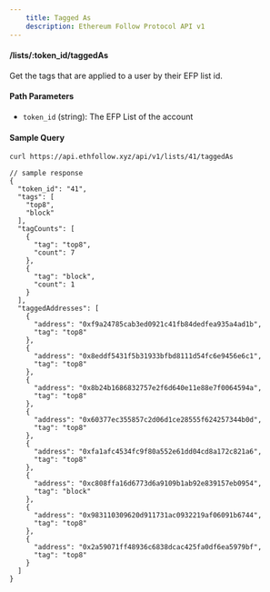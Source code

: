 ```yaml
---
    title: Tagged As
    description: Ethereum Follow Protocol API v1
---
```


#### /lists/\:token_id/taggedAs
Get the tags that are applied to a user by their EFP list id. 

#### Path Parameters
- `token_id` (string): The EFP List of the account

#### Sample Query
```sh
curl https://api.ethfollow.xyz/api/v1/lists/41/taggedAs
```

```jsonc
// sample response
{
  "token_id": "41",
  "tags": [
    "top8",
    "block"
  ],
  "tagCounts": [
    {
      "tag": "top8",
      "count": 7
    },
    {
      "tag": "block",
      "count": 1
    }
  ],
  "taggedAddresses": [
    {
      "address": "0xf9a24785cab3ed0921c41fb84dedfea935a4ad1b",
      "tag": "top8"
    },
    {
      "address": "0x8eddf5431f5b31933bfbd8111d54fc6e9456e6c1",
      "tag": "top8"
    },
    {
      "address": "0x8b24b1686832757e2f6d640e11e88e7f0064594a",
      "tag": "top8"
    },
    {
      "address": "0x60377ec355857c2d06d1ce28555f624257344b0d",
      "tag": "top8"
    },
    {
      "address": "0xfa1afc4534fc9f80a552e61dd04cd8a172c821a6",
      "tag": "top8"
    },
    {
      "address": "0xc808ffa16d6773d6a9109b1ab92e839157eb0954",
      "tag": "block"
    },
    {
      "address": "0x983110309620d911731ac0932219af06091b6744",
      "tag": "top8"
    },
    {
      "address": "0x2a59071ff48936c6838dcac425fa0df6ea5979bf",
      "tag": "top8"
    }
  ]
}
```